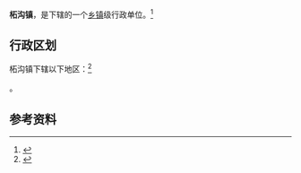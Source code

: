 {{中国乡级行政区|37/08/31/103/000}}

'''柘沟镇'''，是{{PRC admin/fullname|37/08/31/103/000|3}}下辖的一个[[乡镇|乡镇]]级行政单位。<ref>{{PRC admin/ref sgc|{{PRC admin/parent|37/08/31/103/000}}}}</ref>

== 行政区划 ==

柘沟镇下辖以下地区：<ref>{{PRC admin/ref sgc|37/08/31/103/000}}</ref>

{{PRC admin/children|37/08/31/103/000}}。

== 参考资料 ==

{{reflist}}

{{行政区划小作品}}
{{PRC admin/navcat|37/08/31/103/000}}